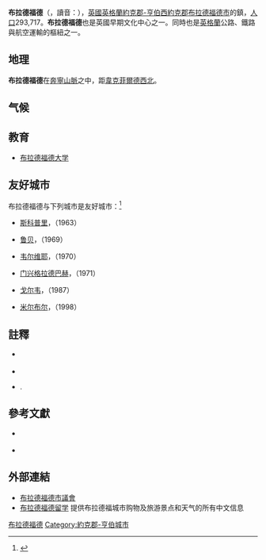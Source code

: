 {{request translation|en}}
{{NoteTA
|G1=地名
|T=zh-cn:布拉德福德;zh-hk:巴拉福特;zh-tw:布拉福;
|1=zh-cn:布拉德福德;zh-hk:巴拉福特;zh-tw:布拉福;
}}
{{otheruses|subject=英格蘭4級行政區劃|other=3級行政區劃|布拉德福德市}}
{{Infobox UK place
 | 中文名=布拉德福德
 | official_name=Bradford
 | country=英格蘭
 | region=約克郡-亨伯
 | static_image=[[File:Bradford,_West_Yorkshire.jpg|240px]]
 | static_image_caption=
 | population=293,717
 | population_density=
 | os_grid_reference=SE164331
 | latitude=53.79451
 | longitude=-1.75182
 | post_town=BRADFORD
 | postcode_area=BD
 | postcode_district=BD1-15
 | dial_code=01274
 | london_distance={{mi to km|204|precision=0}}
 | metropolitan_borough=[[布拉德福德市|布拉德福德市]]
 | metropolitan_county=[[西約克郡|西約克郡]]
}}
'''布拉德福德'''（{{lang-en|Bradford}}，讀音：{{Audio|en-uk-Bradford.ogg|/{{ipa|ˈbrædfərd}}/}}），[[英國|英國]][[英格蘭|英格蘭]][[約克郡-亨伯|約克郡-亨伯]][[西約克郡|西約克郡]][[布拉德福德市|布拉德福德市]]的鎮，[[人口|人口]]293,717。'''布拉德福德'''也是英國早期文化中心之一。同時也是[[英格蘭|英格蘭]]公路、鐵路與航空運輸的樞紐之一。

== 地理 ==
'''布拉德福德'''在[[奔寧山脈|奔寧山脈]]之中，距[[韋克菲爾德|韋克菲爾德]][[西北|西北]]{{convert|13|mi|km|1}}。

==气候==
{{Weather box|location = 布拉德福德，海拔134米,1971-2000, 1947-
|collapsed =
|metric first = y
|single line = y
|Jan record high C = 14.6
|Feb record high C = 16.7
|Mar record high C = 21.7
|Apr record high C = 23.9
|May record high C = 25.6
|Jun record high C = 29.3
|Jul record high C = 30.5
|Aug record high C = 32.2
|Sep record high C = 26.1
|Oct record high C = 23.3
|Nov record high C = 17.1
|Dec record high C = 15.0
|year record high C = 32.2
|Jan high C = 6.1
|Feb high C = 6.3
|Mar high C = 8.7
|Apr high C = 11.0
|May high C = 14.8
|Jun high C = 17.3
|Jul high C = 19.7
|Aug high C = 19.4
|Sep high C = 16.4
|Oct high C = 12.8
|Nov high C = 8.9
|Dec high C = 7.0
|year high C =
|Jan low C = 1.1
|Feb low C = 1.2
|Mar low C = 2.6
|Apr low C = 3.9
|May low C = 6.5
|Jun low C = 9.4
|Jul low C = 11.7
|Aug low C = 11.5
|Sep low C = 9.4
|Oct low C = 6.5
|Nov low C = 3.5
|Dec low C = 2.0
|year low C =
|Jan record low C = −11.1
|Feb record low C = −13.9
|Mar record low C = −8.3
|Apr record low C = −5.8
|May record low C = −3.0
|Jun record low C = 0.6
|Jul record low C = 5.0
|Aug record low C = 2.8
|Sep record low C = 0.3
|Oct record low C = −4.1
|Nov record low C = −7.0
|Dec record low C = −13.1
|year record low C = −13.9
|Jan precipitation mm = 93.10
|Feb precipitation mm = 68.26
|Mar precipitation mm = 71.80
|Apr precipitation mm = 62.41
|May precipitation mm = 57.15
|Jun precipitation mm = 67.01
|Jul precipitation mm = 49.61
|Aug precipitation mm = 65.33
|Sep precipitation mm = 70.87
|Oct precipitation mm = 80.57
|Nov precipitation mm = 83.39
|Dec precipitation mm = 98.35
|year precipitation mm =
|Jan sun = 36.77
|Feb sun = 56.04
|Mar sun = 89.55
|Apr sun = 122.27
|May sun = 163.14
|Jun sun = 154.20
|Jul sun = 165.87
|Aug sun = 156.43
|Sep sun = 115.75
|Oct sun = 84.15
|Nov sun = 54.53
|Dec sun = 29.41
|year sun =
|source 1 = Calculated from Met Office Long term data<ref>{{cite web
 |url         = http://www.metoffice.gov.uk/climate/uk/stationdata/bradforddata.txt
 |title       = Long Term data
 |publisher   = MetOffice
 |accessdate  = 7 Mar 2011
 |date        = June 2011
 |deadurl     = yes
 |archiveurl  = https://web.archive.org/web/20120127155650/http://www.metoffice.gov.uk/climate/uk/stationdata/bradforddata.txt
 |archivedate = 2012-01-27
}}</ref>
|date=March 2011}}
==教育==
*[[布拉德福德大学|布拉德福德大学]]
== 友好城市 ==
布拉德福德与下列城市是友好城市：<ref>{{cite web|url=http://www.bradford.gov.uk/life_in_the_community/twin_towns_and_villages |title=Twin Towns and Villages Overview |publisher=Bradford Metropolitan District Council |accessdate=2010-08-28 |deadurl=yes |archiveurl=https://web.archive.org/web/20090628181712/http://www.bradford.gov.uk/life_in_the_community/twin_towns_and_villages |archivedate=2009-06-28 }} </ref>
*{{flagcountry|Macedonia}} [[斯科普里|斯科普里]]，（1963）
*{{flagcountry|France}} [[鲁贝|鲁贝]]，（1969）
*{{flagcountry|Belgium}} [[韦尔维耶|韦尔维耶]]，（1970）
*{{flagcountry|Germany}} [[门兴格拉德巴赫|门兴格拉德巴赫]]，（1971）
*{{flagcountry|Ireland}} [[戈尔韦|戈尔韦]]，（1987）
*{{flagcountry|Pakistan}} [[米尔布尔县|米尔布尔]]，（1998）

== 註釋 ==
* {{note|Allen}} {{cite book|last=Allen|first= C|year=2003|title= Fair justice: the Bradford disturbances, the sentencing and the impact|url=https://archive.org/details/fairjusticebradf0000alle|location=London|publisher= Forum Against Islamophobia and Racism}}
* {{note|bradfords_own}}{{cite book|first = Derek A J|last= Lister|title=Bradford's Own|publisher=Sutton|year=2004|id=ISBN 0-7509-3826-9}}
* {{note|OS_1852}} {{cite book|title=Ordnance Survey 1:10,560 County Series Map: Yorkshire Sheet 216|publisher=Heritage Cartography|id=ISBN 1-903004-34-9}}.
{{reflist}}

== 參考文獻 ==
* {{note|Firth}} {{cite book|first=Gary|last=Firth|title=A History of Bradford|publisher=Phillimore|year=1997|id=ISBN 1-86077-057-6}}
* {{cite book|first=Elvira|last= Wilmott|title=The Ryburn Map of Victorian Bradford|year= 1987|publisher= Ryburn|id= ISBN 1-85331-004-2}} 

== 外部連結 ==
{{commonscat|Bradford}}
* [http://www.bradford.gov.uk 布拉德福德市議會] {{Wayback|url=http://www.bradford.gov.uk/ |date=20160509013149 }}
* [https://web.archive.org/web/20090903213138/http://bradford.go2uk.org/ 布拉德福德留学] 提供布拉德福城市购物及旅游景点和天气的所有中文信息


{{DEFAULTSORT:Bradford}}
[[Category:布拉德福德|]]
[[Category:約克郡-亨伯城市|Category:約克郡-亨伯城市]]